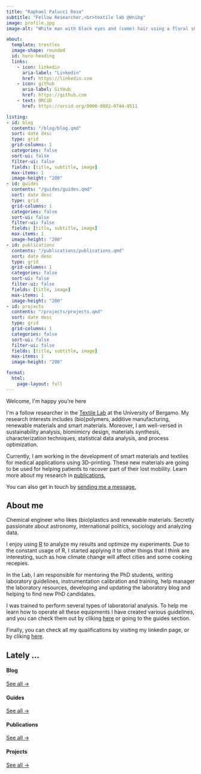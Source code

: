 ```yaml
---
title: "Raphael Palucci Rosa"
subtitle: "Fellow Researcher,<br>textile lab @Unibg"
image: profile.jpg
image-alt: "White man with black eyes and (some) hair using a floral shirt"

about:
  template: trestles
  image-shape: rounded
  id: hero-heading
  links:
    - icon: linkedin
      aria-label: "Linkedin"
      href: https://linkedin.com
    - icon: github
      aria-label: GitHub
      href: https://github.com
    - text: ORCiD
      href: https://orcid.org/0000-0002-9744-9511

listing: 
- id: blog
  contents: "/blog/blog.qmd"
  sort: date desc
  type: grid
  grid-columns: 1
  categories: false
  sort-ui: false
  filter-ui: false
  fields: [title, subtitle, image]
  max-items: 1
  image-height: "200"
- id: guides
  contents: "/guides/guides.qmd"
  sort: date desc
  type: grid
  grid-columns: 1
  categories: false
  sort-ui: false
  filter-ui: false
  fields: [title, subtitle, image]
  max-items: 1
  image-height: "200"
- id: publications
  contents: "/publications/publications.qmd"
  sort: date desc
  type: grid
  grid-columns: 1
  categories: false
  sort-ui: false
  filter-ui: false
  fields: [title, image]
  max-items: 1
  image-height: "200"
- id: projects
  contents: "/projects/projects.qmd"
  sort: date desc
  type: grid
  grid-columns: 1
  categories: false
  sort-ui: false
  filter-ui: false
  fields: [title, subtitle, image]
  max-items: 1
  image-height: "200"

format: 
  html: 
    page-layout: full
---
```


::: {#hero-heading}
```{=html}
<div class="h1">Welcome, I'm happy you're here</div>
<p>
I'm a follow researcher in the <a href="(https://www.unibg.it/">Textile Lab</a>
at the University of Bergamo. My research interests includes (bio)polymers, additive manufacturing, renewable materials and smart materials. Moreover, I am well-versed in sustainability analysis, biomimicry design, materials synthesis, characterization techniques, statistical data analysis, and process optimization.
</p>
<p>
Currently, I am working in the development of smart materials and textiles for medical applications using 3D-printing. These new materials are going to be used for helping patients to recover part of their lost mobility. Learn more about my research in <a href="/publications.qmd">publications.</a>
</p>
<p>
You can also get in touch by <a href="/contact.qmd">sending me a message.</a>
</p>
```
:::

## About me

```{=html}
<div class="grid">
  <div class="g-col-6">
    <p>
    Chemical engineer who likes (bio)plastics and renewable materials. Secretly passionate about astronomy, international politics, sociology and analyzing data.     </p><p>
    I enjoy using <a href="https://www.r-project.org/about.html">R</a> to analyze my results and optimize my experiments. Due to the constant usage of R, I started applying it to other things that I think are interesting, such as how climate change will affect cities and some cooking recepies. 
    </p>
  </div>
  <div class="g-col-6">
    <p>
    In the Lab, I am responsible for mentoring the PhD students, writing laboratory guidelines, instrumentation calibration and training, help manager the laboratory resources, developing and updating the laboratory blog and helping to find new PhD candidates. 
    </p><p>
    I was trained to perform several types of laboratorial analysis. To help me learn how to operate all these equipments I have created various guidelines, and you can check them out by cliking <a href="/guides.qmd">here</a> or going to the guides section. 
    </p><p>
    Finally, you can check all my qualifications by visiting my linkedin page, or by cliking <a href="/curriculum.qmd">here</a>.
     </p> 
  </div>
</div>
```
## Lately ...

::: grid
::: g-col-3
#### Blog

::: {#blog}
:::

[See all →](/blog/blog.qmd){.about-links .subtitle}
:::

::: g-col-3
#### Guides

::: {#guides}
:::

[See all →](/guides/guides.qmd){.about-links .subtitle}
:::

::: g-col-3
#### Publications

::: {#publications}
:::

[See all →](/publications/publications.qmd){.about-links .subtitle}
:::

::: g-col-3
#### Projects

::: {#projects}
:::

[See all →](/projects/projects.qmd){.about-links .subtitle}
:::
:::
